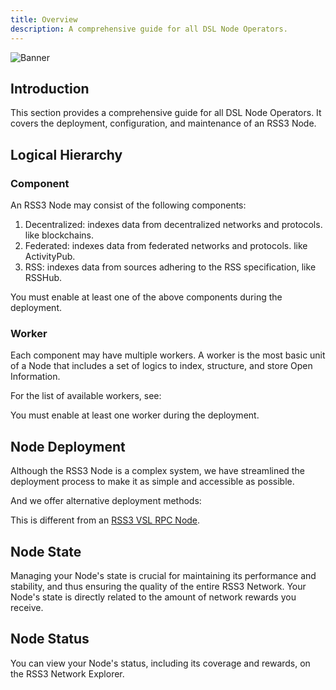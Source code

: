 ```yaml
---
title: Overview
description: A comprehensive guide for all DSL Node Operators.
---
```


![Banner](./assets/deployment-banner.png)

## Introduction

This section provides a comprehensive guide for all DSL Node Operators.
It covers the deployment, configuration, and maintenance of an RSS3 Node.

## Logical Hierarchy

### Component

An RSS3 Node may consist of the following components:
1. Decentralized: indexes data from decentralized networks and protocols. like blockchains.
1. Federated: indexes data from federated networks and protocols. like ActivityPub.
1. RSS: indexes data from sources adhering to the RSS specification, like RSSHub.

<Callout type="warn">You must enable at least one of the above components during the deployment.</Callout>

### Worker

Each component may have multiple workers.
A worker is the most basic unit of a Node that includes a set of logics to index, structure, and store Open Information.

For the list of available workers, see:
<Card
    href="./dsl/worker"
    title="Worker"
    description="Understanding how a worker functions."
  />
  
<Callout type="warn">You must enable at least one worker during the deployment.</Callout>

## Node Deployment

Although the RSS3 Node is a complex system, we have streamlined the deployment process to make it as simple and accessible as possible.

<Card
    href="./operator/deployment/guide"
    title="Deploy a DSL Node"
    description="An easy guide for deploying an RSS3 Node on the Data Sublayer."
  />

And we offer alternative deployment methods:

<Cards>
  <Card
    href="./operator/deployment/light-mode"
    title="Light Mode"
    description="Learn how to deploy an RSS3 Node in light mode."
  />

  <Card
    href="./operator/deployment/serverless"
    title="Serverless"
    description="An easy guide for deploying an RSS3 Node on serverless platforms."
  />
</Cards>

<Callout type="error">This is different from an [RSS3 VSL RPC Node](/guide/vsl/deployment).</Callout>

## Node State

Managing your Node's state is crucial for maintaining its performance and stability, and thus ensuring the quality of the entire RSS3 Network.
Your Node's state is directly related to the amount of network rewards you receive.

<Card
    href="./operator/management/node-state-map"
    title="Node State Map"
    description="Understanding and managing your Node's state."
  />

## Node Status

You can view your Node's status, including its coverage and rewards, on the RSS3 Network Explorer.

<Card
    href="./operator/management/node-status"
    title="Node Status"
    description="Learn how to view your Node's status."
  />